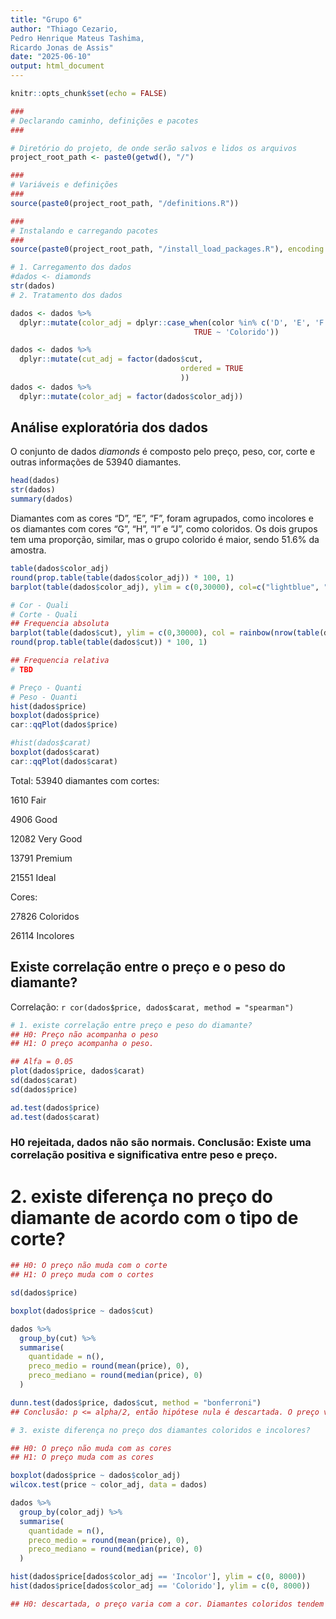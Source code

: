 ```yaml
---
title: "Grupo 6"
author: "Thiago Cezario, 
Pedro Henrique Mateus Tashima,
Ricardo Jonas de Assis"
date: "2025-06-10"
output: html_document
---
```

```r
knitr::opts_chunk$set(echo = FALSE)
```

```r
###
# Declarando caminho, definições e pacotes
###

# Diretório do projeto, de onde serão salvos e lidos os arquivos
project_root_path <- paste0(getwd(), "/")

###
# Variáveis e definições
###
source(paste0(project_root_path, "/definitions.R"))

###
# Instalando e carregando pacotes 
###
source(paste0(project_root_path, "/install_load_packages.R"), encoding = encoding)

# 1. Carregamento dos dados
#dados <- diamonds
str(dados)
# 2. Tratamento dos dados

dados <- dados %>% 
  dplyr::mutate(color_adj = dplyr::case_when(color %in% c('D', 'E', 'F') ~ 'Incolor',
                                         TRUE ~ 'Colorido'))

dados <- dados %>%
  dplyr::mutate(cut_adj = factor(dados$cut,
                                      ordered = TRUE
                                      ))
dados <- dados %>%
  dplyr::mutate(color_adj = factor(dados$color_adj))

```

## Análise exploratória dos dados

O conjunto de dados *diamonds* é composto pelo preço, peso, cor, corte e outras informações de 53940 diamantes.

```r
head(dados)
str(dados)
summary(dados)
```


Diamantes com as cores "D", "E", "F", foram agrupados, como incolores e os diamantes com cores "G", "H", "I" e "J", como coloridos. Os dois grupos tem uma proporção, similar, mas o grupo colorido é maior, sendo 51.6% da amostra.

```r
table(dados$color_adj)
round(prop.table(table(dados$color_adj)) * 100, 1)
barplot(table(dados$color_adj), ylim = c(0,30000), col=c("lightblue", "white"))
```



```r
# Cor - Quali
# Corte - Quali
## Frequencia absoluta
barplot(table(dados$cut), ylim = c(0,30000), col = rainbow(nrow(table(dados$cut))))
round(prop.table(table(dados$cut)) * 100, 1)
```

```r
## Frequencia relativa
# TBD

# Preço - Quanti
# Peso - Quanti
hist(dados$price)
boxplot(dados$price)
car::qqPlot(dados$price)
```

```r
#hist(dados$carat)
boxplot(dados$carat)
car::qqPlot(dados$carat)
```

Total: 53940 diamantes com cortes:

1610 Fair

4906 Good

12082 Very Good

13791 Premium

21551 Ideal

Cores:

27826 Coloridos

26114 Incolores

## Existe correlação entre o preço e o peso do diamante?

Correlação: `r cor(dados$price, dados$carat, method = "spearman")`

```r
# 1. existe correlação entre preço e peso do diamante?
## H0: Preço não acompanha o peso
## H1: O preço acompanha o peso.

## Alfa = 0.05
plot(dados$price, dados$carat)
sd(dados$carat)
sd(dados$price)

ad.test(dados$price)
ad.test(dados$carat)

```

### H0 rejeitada, dados não são normais. Conclusão: Existe uma correlação positiva e significativa entre peso e preço.

# 2. existe diferença no preço do diamante de acordo com o tipo de corte?

```r

## H0: O preço não muda com o corte
## H1: O preço muda com o cortes

sd(dados$price)

boxplot(dados$price ~ dados$cut)

dados %>% 
  group_by(cut) %>% 
  summarise(
    quantidade = n(),
    preco_medio = round(mean(price), 0),
    preco_mediano = round(median(price), 0)
  )

dunn.test(dados$price, dados$cut, method = "bonferroni")
## Conclusão: p <= alpha/2, então hipótese nula é descartada. O preço varia com o corte.

# 3. existe diferença no preço dos diamantes coloridos e incolores?

## H0: O preço não muda com as cores
## H1: O preço muda com as cores

boxplot(dados$price ~ dados$color_adj)
wilcox.test(price ~ color_adj, data = dados)

dados %>% 
  group_by(color_adj) %>% 
  summarise(
    quantidade = n(),
    preco_medio = round(mean(price), 0),
    preco_mediano = round(median(price), 0)
  )

hist(dados$price[dados$color_adj == 'Incolor'], ylim = c(0, 8000))
hist(dados$price[dados$color_adj == 'Colorido'], ylim = c(0, 8000))

## H0: descartada, o preço varia com a cor. Diamantes coloridos tendem a ter um preço médio e mediano maior que os incolores, porém os incolores tem uma quantidade considerável de outliers com preços elevados.
```